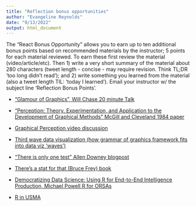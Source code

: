 ```yaml
---
title: "Reflection bonus opportunities"
author: "Evangeline Reynolds"
date: "9/13/2022"
output: html_document
---
```


The "React Bonus Opportunity" allows you to earn up to ten additional bonus points based on recommended materials by the instructor; 5 points for each material reviewed. To earn these first review the material (video/article/etc).  Then 1) write a very short summary of the material about 280 characters (tweet length - concise - may require revision. Think TL;DR 'too long didn't read'); and 2) write something you learned from the material (also a tweet length TIL: 'today I learned').  Email your instructor w/ the subject line 'Reflection Bonus Points'.


- ["Glamour of Graphics", Will Chase 20 minute Talk](https://www.youtube.com/watch?v=h5cTacaWE6I)	
- ["Perception: Theory, Experimentation, and Application to the Development of Graphical Methods" McGill and Cleveland 1984	paper](https://www.jstor.org/stable/2288400#metadata_info_tab_contents	academic article)
- [Graphical Perception video discussion](https://www.youtube.com/watch?v=edAf1jx1wh8	video)
- [Third wave data visualization (how grammar of graphics framework fits into data viz 'waves')](https://www.youtube.com/watch?v=itChfcTx7ao)
- ["There is only one test" Allen Downey blogpost](	http://allendowney.blogspot.com/2016/06/there-is-still-only-one-test.html)

- [There's a stat for that (Bruce Frey) book](https://www.amazon.com/There%E2%80%B2s-Stat-That-What-When/dp/1483318753)	

- [Democratizing Data Science: Using R for End-to-End Intelligence Production, Michael Powell R for ORSAs](https://www.youtube.com/watch?v=NTb1w61_Bwc&feature=youtu.be)

- [R in USMA](https://www.youtube.com/watch?v=Npk-cfQVqKo&feature=youtu.be)
